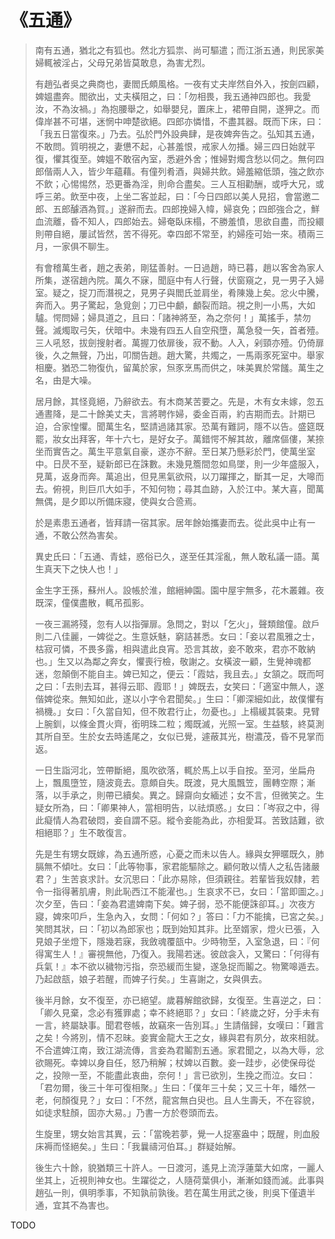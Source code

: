 # 《五通》

> 南有五通，猶北之有狐也。然北方狐祟、尚可驅遣；而江浙五通，則民家美婦輒被淫占，父母兄弟皆莫敢息，為害尤烈。
>
> 有趙弘者吳之典商也，妻閻氏頗風格。一夜有丈夫岸然自外入，按劍四顧，婢媼盡奔。閻欲出，丈夫橫阻之，曰：「勿相畏，我五通神四郎也。我愛汝，不為汝禍。」為抱腰舉之，如舉嬰兒，置床上，裙帶自開，遂狎之。而偉岸甚不可堪，迷惘中呻楚欲絕。四郎亦憐惜，不盡其器。既而下床，曰：「我五日當復來。」乃去。弘於門外設典肆，是夜婢奔告之。弘知其五通，不敢問。質明視之，妻憊不起，心甚羞恨，戒家人勿播。婦三四日始就平復，懼其復至。婢媼不敢宿內室，悉避外舍；惟婦對燭含愁以伺之。無何四郎偕兩人入，皆少年蘊藉。有僮列肴酒，與婦共飲。婦羞縮低頭，強之飲亦不飲；心惕惕然，恐更番為淫，則命合盡矣。三人互相勸酬，或呼大兄，或呼三弟。飲至中夜，上坐二客並起，曰：「今日四郎以美人見招，會當邀二郎、五郎醵酒為賀。」遂辭而去。四郎挽婦入幃，婦哀免；四郎強合之，鮮血流離，昏不知人，四郎始去。婦奄臥床榻，不勝羞憤，思欲自盡，而投繯則帶自絕，屢試皆然，苦不得死。幸四郎不常至，約婦痊可始一來。積兩三月，一家俱不聊生。
>
> 有會稽萬生者，趙之表弟，剛猛善射。一日過趙，時已暮，趙以客舍為家人所集，遂宿趙內院。萬久不寐，聞庭中有人行聲，伏窗窺之，見一男子入婦室。疑之，捉刀而潛視之，見男子與閻氏並肩坐，肴陳幾上矣。忿火中騰，奔而入。男子驚起，急覓劍；刀已中顱，顱裂而踣。視之則一小馬，大如驢。愕問婦；婦具道之，且曰：「諸神將至，為之奈何！」萬搖手，禁勿聲。滅燭取弓矢，伏暗中。未幾有四五人自空飛墮，萬急發一矢，首者殪。三人吼怒，拔劍搜射者。萬握刀依扉後，寂不動。人入，剁頸亦殪。仍倚扉後，久之無聲，乃出，叩關告趙。趙大驚，共燭之，一馬兩豕死室中。舉家相慶。猶恐二物復仇，留萬於家，炰豕烹馬而供之，味美異於常饈。萬生之名，由是大噪。
>
> 居月餘，其怪竟絕，乃辭欲去。有木商某苦要之。先是，木有女未嫁，忽五通晝降，是二十餘美丈夫，言將聘作婦，委金百兩，約吉期而去。計期已迫，合家惶懼。聞萬生名，堅請過諸其家。恐萬有難詞，隱不以告。盛筵既罷，妝女出拜客，年十六七，是好女子。萬錯愕不解其故，離席傴僂，某捺坐而實告之。萬生平意氣自豪，遂亦不辭。至日某乃懸彩於門，使萬坐室中。日昃不至，疑新郎已在誅數。未幾見簷間忽如鳥墜，則一少年盛服入，見萬，返身而奔。萬追出，但見黑氣欲飛，以刀躍揮之，斷其一足，大嗥而去。俯視，則巨爪大如手，不知何物；尋其血跡，入於江中。某大喜，聞萬無偶，是夕即以所備床寢，使與女合巹焉。
>
> 於是素患五通者，皆拜請一宿其家。居年餘始攜妻而去。從此吳中止有一通，不敢公然為害矣。
>
> 異史氏曰：「五通、青蛙，惑俗已久，遂至任其淫亂，無人敢私議一語。萬生真天下之快人也！」
>
> 金生字王孫，蘇州人。設帳於淮，館縉紳園。園中屋宇無多，花木叢雜。夜既深，僮僕盡散，輒吊孤影。
>
> 一夜三漏將殘，忽有人以指彈扉。急問之，對以「乞火」，聲類館僮。啟戶則二八佳麗，一婢從之。生意妖魅，窮詰甚悉。女曰：「妾以君風雅之士，枯寂可憐，不畏多露，相與遣此良宵。恐言其故，妾不敢來，君亦不敢納也。」生又以為鄰之奔女，懼喪行檢，敬謝之。女橫波一顧，生覺神魂都迷，忽顛倒不能自主。婢已知之，便云：「霞姑，我且去。」女頷之。既而呵之曰：「去則去耳，甚得云耶、霞耶！」婢既去，女笑曰：「適室中無人，遂偕婢從來。無知如此，遂以小字令君聞矣。」生曰：「卿深細如此，故僕懼有禍機。」女曰：「久當自知，但不敗君行止，勿憂也。」上榻緩其裝束。見臂上腕釧，以條金貫火齊，銜明珠二粒；燭既滅，光照一室。生益駭，終莫測其所自至。生於女去時遙尾之，女似已覺，遽蔽其光，樹濃茂，昏不見掌而返。
>
> 一日生詣河北，笠帶斷絕，風吹欲落，輒於馬上以手自按。至河，坐扁舟上，飄風墮笠，隨波竟去。意頗自失。既渡，見大風飄笠，團轉空際；漸落，以手承之，則帶已續矣。異之。歸齋向女緬述；女不言，但微笑之。生疑女所為，曰：「卿果神人，當相明告，以祛煩惑。」女曰：「岑寂之中，得此癡情人為君破悶，妾自謂不惡。縱令妾能為此，亦相愛耳。苦致詰難，欲相絕耶？」生不敢復言。
>
> 先是生有甥女既嫁，為五通所惑，心憂之而未以告人。緣與女狎暱既久，肺膈無不傾吐。女曰：「此等物事，家君能驅除之。顧何敢以情人之私告諸嚴君？」生苦哀求計。女沉思曰：「此亦易除，但須親往。若輩皆我奴隸，若令一指得著肌膚，則此恥西江不能濯也。」生哀求不已，女曰：「當即圖之。」次夕至，告曰：「妾為君遣婢南下矣。婢子弱，恐不能便誅卻耳。」次夜方寢，婢來叩戶，生急內入，女問：「何如？」答曰：「力不能擒，已宮之矣。」笑問其狀，曰：「初以為郎家也；既到始知其非。比至婿家，燈火已張，入見娘子坐燈下，隱幾若寐，我斂魂覆瓿中。少時物至，入室急退，曰：『何得寓生人！』審視無他，乃復入。我陽若迷。彼啟衾入，又驚曰：「何得有兵氣！』本不欲以穢物污指，奈恐緩而生變，遂急捉而鬮之。物驚嗥遁去。乃起啟瓿，娘子若醒，而婢子行矣。」生喜謝之，女與俱去。
>
> 後半月餘，女不復至，亦已絕望。歲暮解館欲歸，女復至。生喜逆之，曰：「卿久見棄，念必有獲罪處；幸不終絕耶？」女曰：「終歲之好，分手未有一言，終屬缺事。聞君卷帳，故竊來一告別耳。」生請偕歸，女嘆曰：「難言之矣！今將別，情不忍昧。妾實金龍大王之女，緣與君有夙分，故來相就。不合遣婢江南，致江湖流傳，言妾為君鬮割五通。家君聞之，以為大辱，忿欲賜死。幸婢以身自任，怒乃稍解；杖婢以百數。妾一跬步，必使保母從之，投隙一至，不能盡此衷曲，奈何！」言已欲別，生挽之而泣。女曰：「君勿爾，後三十年可復相聚。」生曰：「僕年三十矣；又三十年，皤然一老，何顏復見？」女曰：「不然，龍宮無白臾也。且人生壽夭，不在容貌，如徒求駐顏，固亦大易。」乃書一方於卷頭而去。
>
> 生旋里，甥女始言其異，云：「當晚若夢，覺一人捉塞盎中；既醒，則血殷床褥而怪絕矣。」生曰：「我曩禱河伯耳。」群疑始解。
>
> 後生六十餘，貌猶類三十許人。一日渡河，遙見上流浮蓮葉大如席，一麗人坐其上，近視則神女也。生躍從之，人隨荷葉俱小，漸漸如錢而滅。此事與趙弘一則，俱明季事，不知孰前孰後。若在萬生用武之後，則吳下僅遺半通，宜其不為害也。

TODO
